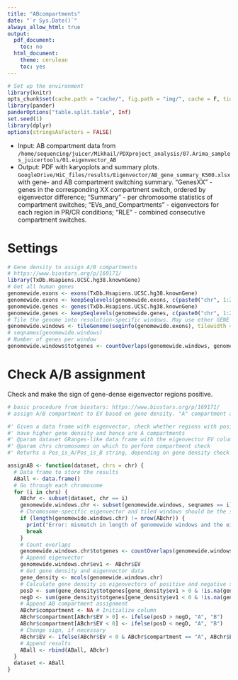 ```yaml
---
title: "ABcompartments"
date: "`r Sys.Date()`"
always_allow_html: true
output:
  pdf_document:
    toc: no
  html_document:
    theme: cerulean
    toc: yes
---
```


```r
# Set up the environment
library(knitr)
opts_chunk$set(cache.path = "cache/", fig.path = "img/", cache = F, tidy = T, fig.keep = "high", echo = F, dpi = 100, warnings = F, message = F, comment = NA, warning = F, results = "as.is", fig.width = 10, fig.height = 6, cache.lazy = FALSE) # out.width=700,
library(pander)
panderOptions("table.split.table", Inf)
set.seed(1)
library(dplyr)
options(stringsAsFactors = FALSE)
```

- Input: AB compartment data from  `/home/sequencing/juicer/Mikhail/PDXproject_analysis/07.Arima_samples_juicertools/01.eigenvector_AB`
- Output: PDF with karyoplots and summary plots. `GoogleDrive/HiC_files/results/Eigenvector/AB_gene_summary_K500.xlsx` with gene- and AB compartment switching summary. "GenesXX" - genes in the corresponding XX compartment switch, ordered by eigenvector difference; "Summary" - per chromosome statistics of compartment switches; "EVs_and_Compartments" - eigenvectors for each region in PR/CR conditions; "RLE" - combined consecutive compartment switches.


# Settings

```r
# Gene density to assign A/B compartments
# https://www.biostars.org/p/169171/
library(TxDb.Hsapiens.UCSC.hg38.knownGene)
# Get all human genes
genomewide.exons <- exons(TxDb.Hsapiens.UCSC.hg38.knownGene)
genomewide.exons <- keepSeqlevels(genomewide.exons, c(paste0("chr", 1:22)), pruning.mode = "tidy")
genomewide.genes <- genes(TxDb.Hsapiens.UCSC.hg38.knownGene)
genomewide.genes <- keepSeqlevels(genomewide.genes, c(paste0("chr", 1:22)), pruning.mode = "tidy")
# Tile the genome into resolution-specific windows. May use ether GENE density or EXON density. Exon is the default as it gives higher resolution
genomewide.windows <- tileGenome(seqinfo(genomewide.exons), tilewidth = res_number, cut.last.tile.in.chrom = T)
# seqnames(genomewide.windows)
# Number of genes per window
genomewide.windows$totgenes <- countOverlaps(genomewide.windows, genomewide.exons)
```

# Check A/B assignment

Check and make the sign of gene-dense eigenvector regions positive.

```r
# basic procedure from biostars: https://www.biostars.org/p/169171/
# assign A/B compartment to EV based on gene density. "A" compartment assigned to regions with positive/negative EV if gene denisty is higher in positive or negative regions. B assigned to other.

#' Given a data frame with eigenvector, check whether regions with positive sign
#' have higher gene density and hence are A compartments
#' @param dataset GRanges-like data frame with the eigenvector EV column. Required
#' @param chrs chromosomes on which to perform compartment check
#' Returhs a Pos_is_A/Pos_is_B string, depending on gene density check

assignAB <- function(dataset, chrs = chr) {
  # Data frame to store the results
  ABall <- data.frame()
  # Go through each chromosome
  for (i in chrs) {
    ABchr <- subset(dataset, chr == i)
    genomewide.windows.chr <- subset(genomewide.windows, seqnames == i)
    # Chromosome-specific eigenvector and tiled windows should be the same length
    if (length(genomewide.windows.chr) != nrow(ABchr)) {
      print("Error: mismatch in length of genomewide windows and the eigenvector")
      break
    }
    # Count overlaps
    genomewide.windows.chr$totgenes <- countOverlaps(genomewide.windows.chr, genomewide.exons)
    # Append eigenvector
    genomewide.windows.chr$ev1 <- ABchr$EV
    # Get gene density and eigenvector data
    gene_density <- mcols(genomewide.windows.chr)
    # Calculate gene density in eigenvectors of positive and negative signs
    posD <- sum(gene_density$totgenes[gene_density$ev1 > 0 & !is.na(gene_density$ev1)]) / sum(gene_density$ev1 > 0 & !is.na(gene_density$ev1))
    negD <- sum(gene_density$totgenes[gene_density$ev1 < 0 & !is.na(gene_density$ev1)]) / sum(gene_density$ev1 < 0 & !is.na(gene_density$ev1))
    # Append AB compartment assignment
    ABchr$compartment <- NA # Initialize column
    ABchr$compartment[ABchr$EV > 0] <- ifelse(posD > negD, "A", "B")
    ABchr$compartment[ABchr$EV < 0] <- ifelse(posD < negD, "A", "B")
    # Change sign, if necessary
    ABchr$EV <- ifelse(ABchr$EV < 0 & ABchr$compartment == "A", ABchr$EV * -1, ifelse(ABchr$EV > 0 & ABchr$compartment == "B", ABchr$EV * -1, ABchr$EV))
    # Append results
    ABall <- rbind(ABall, ABchr)
  }
  dataset <- ABall
}
```
